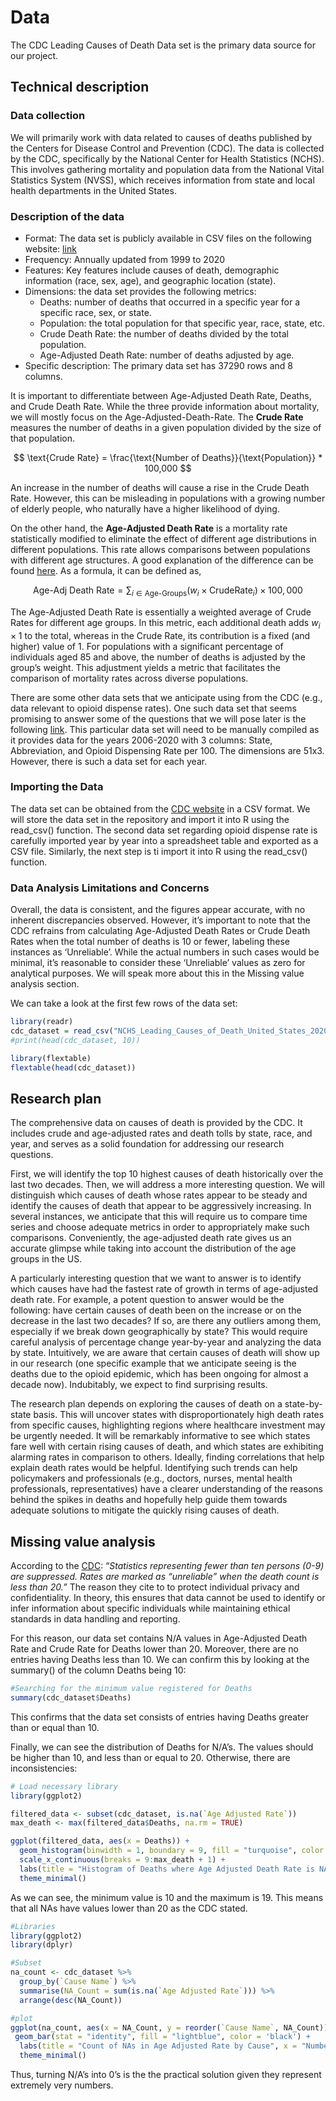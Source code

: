 # Data

The CDC Leading Causes of Death Data set is the primary data source for our project.

## Technical description

### Data collection

We will primarily work with data related to causes of deaths published by the Centers for Disease Control and Prevention (CDC). The data is collected by the CDC, specifically by the National Center for Health Statistics (NCHS). This involves gathering mortality and population data from the National Vital Statistics System (NVSS), which receives information from state and local health departments in the United States.

### Description of the data

-   Format: The data set is publicly available in CSV files on the following website: [link](https://wonder.cdc.gov/ucd-icd10.html)
-   Frequency: Annually updated from 1999 to 2020
-   Features: Key features include causes of death, demographic information (race, sex, age), and geographic location (state).
-   Dimensions: the data set provides the following metrics:
    -   Deaths: number of deaths that occurred in a specific year for a specific race, sex, or state.
    -   Population: the total population for that specific year, race, state, etc.
    -   Crude Death Rate: the number of deaths divided by the total population.
    -   Age-Adjusted Death Rate: number of deaths adjusted by age.
-   Specific description: The primary data set has 37290 rows and 8 columns.

It is important to differentiate between Age-Adjusted Death Rate, Deaths, and Crude Death Rate. While the three provide information about mortality, we will mostly focus on the Age-Adjusted-Death-Rate. The **Crude Rate** measures the number of deaths in a given population divided by the size of that population.

$$
\text{Crude Rate} = \frac{\text{Number of Deaths}}{\text{Population}} * 100,000
$$

An increase in the number of deaths will cause a rise in the Crude Death Rate. However, this can be misleading in populations with a growing number of elderly people, who naturally have a higher likelihood of dying.

On the other hand, the **Age-Adjusted Death Rate** is a mortality rate statistically modified to eliminate the effect of different age distributions in different populations. This rate allows comparisons between populations with different age structures. A good explanation of the difference can be found [here](https://www.health.ny.gov/diseases/chronic/ageadj.htm). As a formula, it can be defined as,

$$
\text{Age-Adj Death Rate} = \sum_{i \in \text{Age-Groups}} (w_i \times \text{CrudeRate}_i)\times 100,000
$$

The Age-Adjusted Death Rate is essentially a weighted average of Crude Rates for different age groups. In this metric, each additional death adds $w_i\times1$ to the total, whereas in the Crude Rate, its contribution is a fixed (and higher) value of $1$. For populations with a significant percentage of individuals aged 85 and above, the number of deaths is adjusted by the group's weight. This adjustment yields a metric that facilitates the comparison of mortality rates across diverse populations.

There are some other data sets that we anticipate using from the CDC (e.g., data relevant to opioid dispense rates). One such data set that seems promising to answer some of the questions that we will pose later is the following [link](https://www.cdc.gov/drugoverdose/rxrate-maps/state2020.html). This particular data set will need to be manually compiled as it provides data for the years 2006-2020 with 3 columns: State, Abbreviation, and Opioid Dispensing Rate per 100. The dimensions are 51x3. However, there is such a data set for each year.

### Importing the Data

The data set can be obtained from the [CDC website](https://wonder.cdc.gov/ucd-icd10.html) in a CSV format. We will store the data set in the repository and import it into R using the read_csv() function. The second data set regarding opioid dispense rate is carefully imported year by year into a spreadsheet table and exported as a CSV file. Similarly, the next step is ti import it into R using the read_csv() function.

### Data Analysis Limitations and Concerns

Overall, the data is consistent, and the figures appear accurate, with no inherent discrepancies observed. However, it's important to note that the CDC refrains from calculating Age-Adjusted Death Rates or Crude Death Rates when the total number of deaths is 10 or fewer, labeling these instances as 'Unreliable'. While the actual numbers in such cases would be minimal, it's reasonable to consider these 'Unreliable' values as zero for analytical purposes. We will speak more about this in the Missing value analysis section.

We can take a look at the first few rows of the data set:

```r
library(readr)
cdc_dataset = read_csv("NCHS_Leading_Causes_of_Death_United_States_2020.csv")
#print(head(cdc_dataset, 10))

library(flextable)
flextable(head(cdc_dataset))


```

## Research plan

The comprehensive data on causes of death is provided by the CDC. It includes crude and age-adjusted rates and death tolls by state, race, and year, and serves as a solid foundation for addressing our research questions.

First, we will identify the top 10 highest causes of death historically over the last two decades. Then, we will address a more interesting question. We will distinguish which causes of death whose rates appear to be steady and identify the causes of death that appear to be aggressively increasing. In several instances, we anticipate that this will require us to compare time series and choose adequate metrics in order to appropriately make such comparisons. Conveniently, the age-adjusted death rate gives us an accurate glimpse while taking into account the distribution of the age groups in the US.

A particularly interesting question that we want to answer is to identify which causes have had the fastest rate of growth in terms of age-adjusted death rate. For example, a potent question to answer would be the following: have certain causes of death been on the increase or on the decrease in the last two decades? If so, are there any outliers among them, especially if we break down geographically by state? This would require careful analysis of percentage change year-by-year and analyzing the data by state. Intuitively, we are aware that certain causes of death will show up in our research (one specific example that we anticipate seeing is the deaths due to the opioid epidemic, which has been ongoing for almost a decade now). Indubitably, we expect to find surprising results.

The research plan depends on exploring the causes of death on a state-by-state basis. This will uncover states with disproportionately high death rates from specific causes, highlighting regions where healthcare investment may be urgently needed. It will be remarkably informative to see which states fare well with certain rising causes of death, and which states are exhibiting alarming rates in comparison to others. Ideally, finding correlations that help explain death rates would be helpful. Identifying such trends can help policymakers and professionals (e.g., doctors, nurses, mental health professionals, representatives) have a clearer understanding of the reasons behind the spikes in deaths and hopefully help guide them towards adequate solutions to mitigate the quickly rising causes of death.

## Missing value analysis

According to the [CDC](https://wonder.cdc.gov/wonder/help/ucd.html): "*Statistics representing fewer than ten persons (0-9) are suppressed. Rates are marked as "unreliable" when the death count is less than 20."* The reason they cite to to protect individual privacy and confidentiality. In theory, this ensures that data cannot be used to identify or infer information about specific individuals while maintaining ethical standards in data handling and reporting.

For this reason, our data set contains N/A values in Age-Adjusted Death Rate and Crude Rate for Deaths lower than 20. Moreover, there are no entries having Deaths less than 10. We can confirm this by looking at the summary() of the column Deaths being 10:

```r
#Searching for the minimum value registered for Deaths
summary(cdc_dataset$Deaths)
```

This confirms that the data set consists of entries having Deaths greater than or equal than 10.

Finally, we can see the distribution of Deaths for N/A's. The values should be higher than 10, and less than or equal to 20. Otherwise, there are inconsistencies:

```r
# Load necessary library
library(ggplot2)

filtered_data <- subset(cdc_dataset, is.na(`Age Adjusted Rate`))
max_death <- max(filtered_data$Deaths, na.rm = TRUE)

ggplot(filtered_data, aes(x = Deaths)) +
  geom_histogram(binwidth = 1, boundary = 9, fill = "turquoise", color = "black") +
  scale_x_continuous(breaks = 9:max_death + 1) +
  labs(title = "Histogram of Deaths where Age Adjusted Death Rate is NA", x = "Deaths", y = "Frequency")+
  theme_minimal()

```

As we can see, the minimum value is 10 and the maximum is 19. This means that all NAs have values lower than 20 as the CDC stated.

```r
#Libraries
library(ggplot2)
library(dplyr)

#Subset
na_count <- cdc_dataset %>%
  group_by(`Cause Name`) %>%
  summarise(NA_Count = sum(is.na(`Age Adjusted Rate`))) %>%
  arrange(desc(NA_Count))

#plot
ggplot(na_count, aes(x = NA_Count, y = reorder(`Cause Name`, NA_Count))) +
 geom_bar(stat = "identity", fill = "lightblue", color = 'black') +
  labs(title = "Count of NAs in Age Adjusted Rate by Cause", x = "Number of NAs", y = "Cause Name") +
  theme_minimal()


```

Thus, turning N/A's into 0's is the the practical solution given they represent extremely very numbers.
